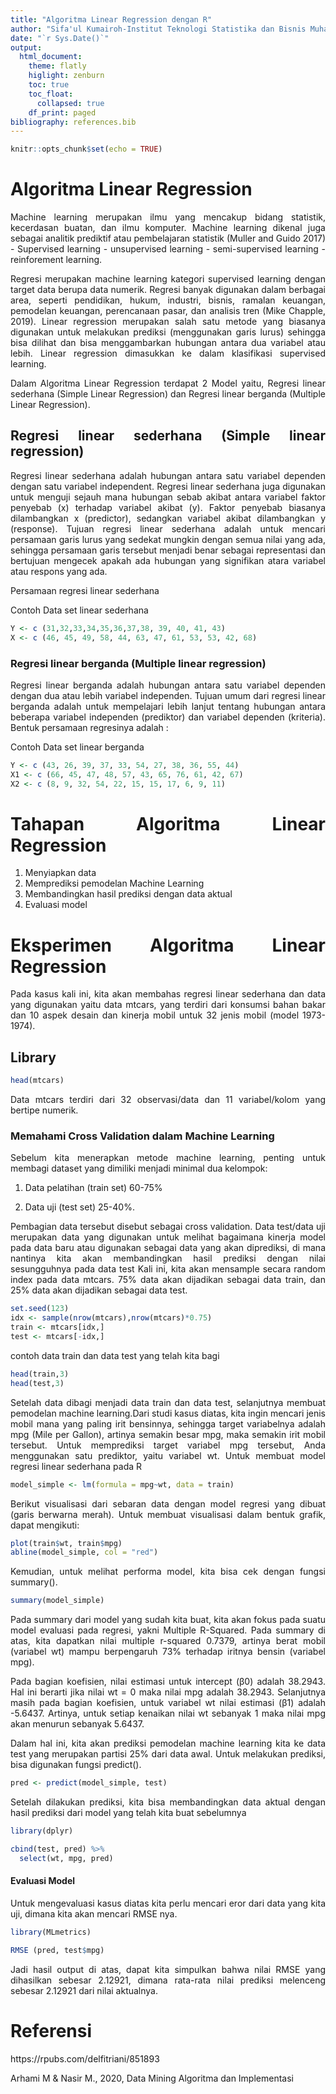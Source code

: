 ```yaml
---
title: "Algoritma Linear Regression dengan R"
author: "Sifa'ul Kumairoh-Institut Teknologi Statistika dan Bisnis Muhammadiyah"
date: "`r Sys.Date()`"
output: 
  html_document:
    theme: flatly
    higlight: zenburn
    toc: true
    toc_float:
      collapsed: true
    df_print: paged
bibliography: references.bib
---
```


```{=html}
<style>
body{
text-align: justify}
</style>
```
```r
knitr::opts_chunk$set(echo = TRUE)
```
# Algoritma Linear Regression
Machine learning merupakan ilmu yang mencakup bidang statistik, kecerdasan buatan, dan ilmu komputer. Machine learning dikenal juga sebagai analitik prediktif atau pembelajaran statistik (Muller and Guido 2017) - Supervised learning - unsupervised learning - semi-supervised learning - reinforement learning.

Regresi merupakan machine learning kategori supervised learning dengan target data berupa data numerik. Regresi banyak digunakan dalam berbagai area, seperti pendidikan, hukum, industri, bisnis, ramalan keuangan, pemodelan keuangan, perencanaan pasar, dan analisis tren (Mike Chapple, 2019). 
Linear regression merupakan salah satu metode yang biasanya digunakan untuk melakukan prediksi (menggunakan garis lurus) sehingga bisa dilihat dan bisa menggambarkan hubungan antara dua variabel atau lebih. Linear regression dimasukkan ke dalam klasifikasi supervised learning.

Dalam Algoritma Linear Regression terdapat 2 Model yaitu, Regresi linear sederhana (Simple Linear Regression) dan Regresi linear berganda (Multiple Linear Regression).

## Regresi linear sederhana (Simple linear regression)

Regresi linear sederhana adalah hubungan antara satu variabel dependen dengan satu variabel independent. Regresi linear sederhana juga digunakan untuk menguji sejauh mana hubungan sebab akibat antara variabel faktor penyebab (x) terhadap variabel akibat (y).
Faktor penyebab biasanya dilambangkan x (predictor), sedangkan variabel akibat dilambangkan y (response). 
Tujuan regresi linear sederhana adalah untuk mencari persamaan garis lurus yang sedekat mungkin dengan semua nilai yang ada, sehingga persamaan garis tersebut menjadi benar sebagai representasi dan bertujuan mengecek apakah ada hubungan yang signifikan atara variabel atau respons yang ada.


Persamaan regresi linear sederhana 

Contoh Data set linear sederhana
```r
Y <- c (31,32,33,34,35,36,37,38, 39, 40, 41, 43)
X <- c (46, 45, 49, 58, 44, 63, 47, 61, 53, 53, 42, 68)
```
### Regresi linear berganda (Multiple linear regression) 

Regresi linear berganda adalah hubungan antara satu variabel dependen dengan dua atau lebih variabel independen. Tujuan umum dari regresi linear berganda adalah untuk mempelajari lebih lanjut tentang hubungan antara beberapa variabel independen (prediktor) dan variabel dependen (kriteria).
Bentuk persamaan regresinya adalah :

Contoh Data set linear berganda
```r
Y <- c (43, 26, 39, 37, 33, 54, 27, 38, 36, 55, 44)
X1 <- c (66, 45, 47, 48, 57, 43, 65, 76, 61, 42, 67)
X2 <- c (8, 9, 32, 54, 22, 15, 15, 17, 6, 9, 11)
```

# Tahapan Algoritma Linear Regression
1. Menyiapkan data
2. Memprediksi pemodelan Machine Learning
3. Membandingkan hasil prediksi dengan data aktual
4. Evaluasi model

# Eksperimen Algoritma Linear Regression
Pada kasus kali ini, kita akan membahas regresi linear sederhana dan data yang digunakan yaitu data mtcars, yang terdiri dari konsumsi bahan bakar dan 10 aspek desain dan kinerja mobil untuk 32 jenis mobil (model 1973-1974).

## Library
```r
head(mtcars)
```
Data mtcars terdiri dari 32 observasi/data dan 11 variabel/kolom yang bertipe numerik.

### Memahami Cross Validation dalam Machine Learning

Sebelum kita menerapkan metode machine learning, penting untuk membagi dataset yang dimiliki menjadi minimal dua kelompok:

1. Data pelatihan (train set) 60-75% 

2. Data uji (test set) 25-40%.

Pembagian data tersebut disebut sebagai cross validation. Data test/data uji merupakan data yang digunakan untuk melihat bagaimana kinerja model pada data baru atau digunakan sebagai data yang akan diprediksi, di mana nantinya kita akan membandingkan hasil prediksi dengan nilai sesungguhnya pada data test Kali ini, kita akan mensample secara random index pada data mtcars. 75% data akan dijadikan sebagai data train, dan 25% data akan dijadikan sebagai data test. 
```r
set.seed(123)
idx <- sample(nrow(mtcars),nrow(mtcars)*0.75)
train <- mtcars[idx,]
test <- mtcars[-idx,]
```
contoh data train dan data test yang telah kita bagi
```r
head(train,3)
head(test,3)
```
Setelah data dibagi menjadi data train dan data test, selanjutnya membuat pemodelan machine learning.Dari studi kasus diatas, kita ingin mencari jenis mobil mana yang paling irit bensinnya, sehingga target variabelnya adalah mpg (Mile per Gallon), artinya semakin besar mpg, maka semakin irit mobil tersebut. Untuk memprediksi target variabel mpg tersebut, Anda menggunakan satu prediktor, yaitu variabel wt. Untuk membuat model regresi linear sederhana pada R
```r
model_simple <- lm(formula = mpg~wt, data = train)
```
Berikut visualisasi dari sebaran data dengan model regresi yang dibuat (garis berwarna merah). Untuk membuat visualisasi dalam bentuk grafik, dapat mengikuti:
```r
plot(train$wt, train$mpg)
abline(model_simple, col = "red")
```

Kemudian, untuk melihat performa model, kita bisa cek dengan fungsi summary().
```r
summary(model_simple)
```
Pada summary dari model yang sudah kita buat, kita akan fokus pada suatu model evaluasi pada regresi, yakni Multiple R-Squared. Pada summary di atas, kita dapatkan nilai multiple r-squared 0.7379, artinya berat mobil (variabel wt) mampu berpengaruh 73% terhadap iritnya bensin (variabel mpg).

Pada bagian koefisien, nilai estimasi untuk intercept (β0) adalah 38.2943. Hal ini berarti jika nilai wt = 0 maka nilai mpg adalah 38.2943. Selanjutnya masih pada bagian koefisien, untuk variabel wt nilai estimasi (β1) adalah -5.6437. Artinya, untuk setiap kenaikan nilai wt sebanyak 1 maka nilai mpg akan menurun sebanyak 5.6437. 

Dalam hal ini, kita akan prediksi pemodelan machine learning kita ke data test yang merupakan partisi 25% dari data awal. Untuk melakukan prediksi, bisa digunakan fungsi predict(). 
```r
pred <- predict(model_simple, test)
```
Setelah dilakukan prediksi, kita bisa membandingkan data aktual dengan hasil prediksi dari model yang telah kita buat sebelumnya
```r
library(dplyr)
```
```r
cbind(test, pred) %>%
  select(wt, mpg, pred)
```

#### Evaluasi Model

Untuk mengevaluasi kasus diatas kita perlu mencari eror dari data yang kita uji, dimana kita akan mencari RMSE nya. 
```r
library(MLmetrics)
```
```r
RMSE (pred, test$mpg)
```
Jadi hasil output di atas, dapat kita simpulkan bahwa nilai RMSE yang dihasilkan sebesar 2.12921, dimana rata-rata nilai prediksi melenceng sebesar 2.12921 dari nilai aktualnya.

# Referensi

https://rpubs.com/delfitriani/851893

Arhami M & Nasir M., 2020, Data Mining Algoritma dan Implementasi

